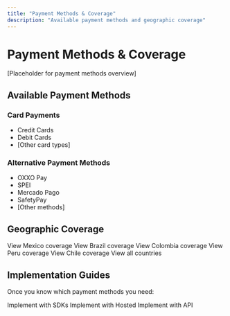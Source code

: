 ```yaml
---
title: "Payment Methods & Coverage"
description: "Available payment methods and geographic coverage"
---
```


# Payment Methods & Coverage

[Placeholder for payment methods overview]

## Available Payment Methods

### Card Payments
- Credit Cards
- Debit Cards
- [Other card types]

### Alternative Payment Methods
- OXXO Pay
- SPEI
- Mercado Pago
- SafetyPay
- [Other methods]

## Geographic Coverage

<CardGroup cols={3}>
  <Card title="Mexico" icon="flag" href="/online-payments/coverage/mexico">
    View Mexico coverage
  </Card>
  <Card title="Brazil" icon="flag" href="/online-payments/coverage/brazil">
    View Brazil coverage
  </Card>
  <Card title="Colombia" icon="flag" href="/online-payments/coverage/colombia">
    View Colombia coverage
  </Card>
  <Card title="Peru" icon="flag" href="/online-payments/coverage/peru">
    View Peru coverage
  </Card>
  <Card title="Chile" icon="flag" href="/online-payments/coverage/costa-rica">
    View Chile coverage
  </Card>
  <Card title="More Countries" icon="globe" href="/online-payments/coverage/coverage">
    View all countries
  </Card>
</CardGroup>

## Implementation Guides

Once you know which payment methods you need:

<CardGroup cols={3}>
  <Card title="SDK Guides" icon="code" href="/mock-sdks/overview">
    Implement with SDKs
  </Card>
  <Card title="Hosted Guides" icon="browser" href="/mock-hosted/overview">
    Implement with Hosted
  </Card>
  <Card title="API Guides" icon="terminal" href="/mock-direct-api/overview">
    Implement with API
  </Card>
</CardGroup>

